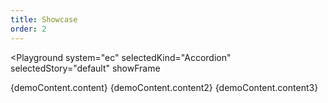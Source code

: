 ```yaml
---
title: Showcase
order: 2
---
```




<Playground
  system="ec"
  selectedKind="Accordion"
  selectedStory="default"
  showFrame
>
  <Accordion button={demoContent.button} id={demoContent.id}>
    {demoContent.content}
  </Accordion>
  <Accordion button={demoContent.button2} id={demoContent.id2}>
    {demoContent.content2}
  </Accordion>
  <Accordion button={demoContent.button3} id={demoContent.id3}>
    {demoContent.content3}
  </Accordion>
</Playground>
